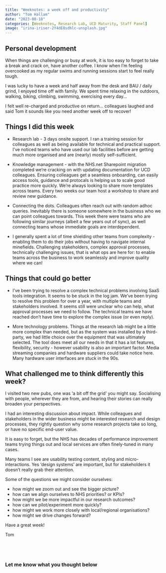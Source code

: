 ```yaml
---
title: "Weeknotes: a week off and productivity"
author: "Tom Hallam"
date: "2023-08-18"
categories: [Weeknotes, Research Lab, UCD Maturity, Staff Panel]
image: "irina-iriser-2Y4dE8sdhlc-unsplash.jpg"
---
```


## Personal development 

When things are challenging or busy at work, it is too easy to forget to take a break and crack on, have another coffee. I know when I'm feeling overcooked as my regular swims and running sessions start to feel really tough.

I was lucky to have a week and half away from the desk and BAU / daily grind, I enjoyed time off with family. We spent time relaxing in the outdoors, walking, biking, climbing, swimming, exercising every day... 

I felt well re-charged and productive on return... colleagues laughed and said Tom it sounds like you need another week off to recover!


## Things I did this week

* Research lab - 3 days onsite support. I ran a training session for colleagues as well as being available for technical and practical support. I've noticed teams who have used our lab facilities before are getting much more organised and are (nearly) mostly self-sufficient.

* Knowledge management - with the NHS.net Sharepoint migration completed we're cracking on with updating documentation for UCD colleagues. Ensuring colleagues get a seamless onboarding, can easily access tools, guidance and protocals is helping us to scale good practice more quickly. We're always looking to share more templates across teams. Every two weeks our team host a workshop to share and review new guidance.

* Connecting the dots. Colleagues often reach out with random adhoc queries. Inevitably there is someone somewhere in the business who we can point colleagues towards. This week there were teams who are following similar journeys (albeit a few years out of sync), as well connecting teams whose immediate goals are interdependent.

* I generally spent a lot of time shielding other teams from complexity - enabling them to do their jobs without having to navigate internal minefields. Challenging stakeholders, complex approval processes, technically challenging issues, that is what ops are here for: to enable teams across the business to work seamlessly and improve quality where we can!


## Things that could go better

* I've been trying to resolve a complex technical problems involving SaaS tools integration. It seems to be stuck in the log jam. We've been trying to resolve this problem for over a year, with multiple teams and stakeholders involved. It seems still were unclear who can help, what approval processes we need to follow. The technical teams we have reached don't have time to explore the complex issue (or even reply).

* More technology problems. Things at the research lab might be a little more complex than needed, but as the system was installed by a third-party, we had little choice over the equipment that was ultimately selected. The tool does meet all our needs in that it has a lot features, flexibility, security - however usability is also an important factor. Media streaming companies and hardware suppliers could take notice here. Many hardware user interfaces are stuck in the 90s.


## What challenged me to think differently this week?

I visited two new pubs, one was 'a bit off the grid' you might say. Socialising with people, wherever they are from, and hearing their stories can really broaden your perspectives.

I had an interesting discussion about impact. While colleagues and stakeholders in the wider business might be interested research and design processes, they rightly question why some research projects take so long, or have no specific end-user value.

It is easy to forget, but the NHS has decades of performance improvement teams trying things out and local services are often finely-tuned in many cases. 

Many teams I see are usability testing content, styling and micro-interactions. Yes 'design systems' are important, but for stakeholders it doesn't really grab their attention. 

Some of the questions we might consider ourselves: 

* how might we zoom out and see the bigger picture?
* how can we align ourselves to NHS priorities? or KPIs?
* how might we be more impactful in our research outcomes? 
* how can we pilot/experiment more quickly?
* how might we work more closely with local/regional organisations?
* how might we drive changes forward?


Have a great week!

Tom


<br>
---

### Let me know what you thought below

<script src="https://giscus.app/client.js"
        data-repo="thomashallam/thomashallam.github.io"
        data-repo-id="R_kgDOIW_M2g"
        data-category="General"
        data-category-id="DIC_kwDOIW_M2s4CSpZr"
        data-mapping="url"
        data-strict="0"
        data-reactions-enabled="1"
        data-emit-metadata="0"
        data-input-position="top"
        data-theme="dark_protanopia"
        data-lang="en"
        data-loading="lazy"
        crossorigin="anonymous"
        async>
</script>
